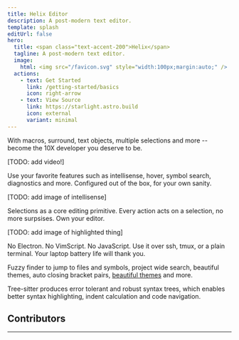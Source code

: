 ```yaml
---
title: Helix Editor
description: A post-modern text editor.
template: splash
editUrl: false
hero:
  title: <span class="text-accent-200">Helix</span>
  tagline: A post-modern text editor.
  image:
    html: <img src="/favicon.svg" style="width:100px;margin:auto;" />
  actions:
    - text: Get Started
      link: /getting-started/basics
      icon: right-arrow
    - text: View Source
      link: https://starlight.astro.build
      icon: external
      variant: minimal
---
```



<CardGrid stagger>

<Card title="Edit at the Speed of Thought" icon="rocket">
With macros, surround, text objects, multiple selections and more -- become the 10X developer you deserve to be.

[TODO: add video!]

</Card>

<Card title="Built-in Language Server Support" icon="open-book">

Use your favorite features such as intellisense, hover, symbol search, diagnostics and more. Configured out of the box, for your own sanity.

[TODO: add image of intellisense]

</Card>

<Card title="Intuitive Editing Model" icon="pencil">

Selections as a core editing primitive. Every action acts on a selection, no more surpsises. Own your editor.

[TODO: add image of highlighted thing]

</Card>

<Card title="Blazingly Fast, written in Rust" icon="seti:rust">

No Electron. No VimScript. No JavaScript. Use it over ssh, tmux, or a plain terminal. Your laptop battery life will thank you.

</Card>

<Card title="Modern Editor Features" icon="setting">

Fuzzy finder to jump to files and symbols, project wide search, beautiful themes, auto closing bracket pairs, [beautiful themes](/reference/list-of-themes#list-of-themes) and more.

</Card>

<Card title="Tree-sitter Integration" icon="pencil">
Tree-sitter produces error tolerant and robust syntax trees, which enables better syntax highlighting, indent calculation and code navigation.
</Card>

</CardGrid>

## Contributors

---

<ContributorList githubRepo="helix-editor/helix" />
